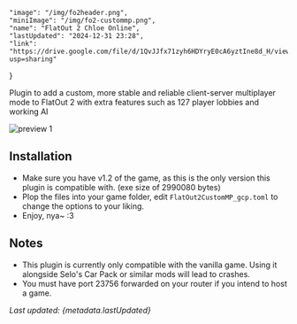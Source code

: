     "image": "/img/fo2header.png",
    "miniImage": "/img/fo2-custommp.png",
    "name": "FlatOut 2 Chloe Online",
    "lastUpdated": "2024-12-31 23:28",
    "link": "https://drive.google.com/file/d/1QvJJfx71zyh6HDYryE0cA6yztIne8d_H/view?usp=sharing"
}

Plugin to add a custom, more stable and reliable client-server multiplayer mode to FlatOut 2 with extra features such as 127 player lobbies and working AI

![preview 1](https://i.imgur.com/dan9Mms.png)

## Installation

- Make sure you have v1.2 of the game, as this is the only version this plugin is compatible with. (exe size of 2990080 bytes)
- Plop the files into your game folder, edit `FlatOut2CustomMP_gcp.toml` to change the options to your liking.
- Enjoy, nya~ :3

## Notes

- This plugin is currently only compatible with the vanilla game. Using it alongside Selo's Car Pack or similar mods will lead to crashes.
- You must have port 23756 forwarded on your router if you intend to host a game.

_Last updated: {metadata.lastUpdated}_